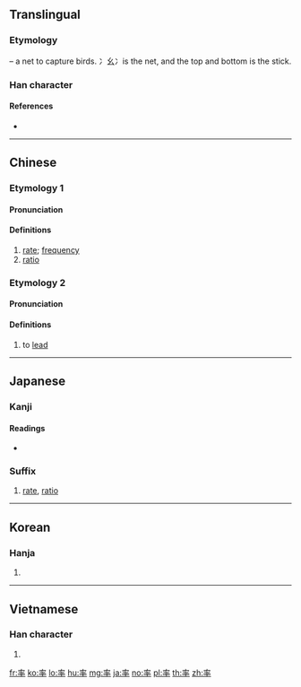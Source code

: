 {{character info/new}}
==Translingual==

===Etymology===
{{liushu|p}} – a net to capture birds. 冫幺冫is the net, and the top and bottom is the stick.

===Han character===
{{Han char|rn=95|rad=玄|as=06|sn=11|four=00403|canj=YIOJ}}

====References====
* {{Han ref|kx=0725.050|dkj=20817|dj=1135.040|hdz=10289.030|uh=7387|ud=29575|bh=B276|bd=45686}}

----

==Chinese==
{{zh-forms}}

===Etymology 1===

====Pronunciation====
{{zh-pron
|m=lǜ
|c=leot6
|mc=y
|oc=y
|ma=
|cat=n
}}

====Definitions====
{{zh-hanzi}}

# [[rate]]; [[frequency]]
# [[ratio]]

===Etymology 2===

====Pronunciation====
{{zh-pron
|m=shuài,shuò
|c=seot1
|mc=y
|oc=y
|ma=
|cat=v
}}

====Definitions====
{{zh-hanzi}}

# to [[lead]]

----

==Japanese==

===Kanji===
{{ja-kanji|grade=5|rs=玄06}}

====Readings====
* {{ja-readings|goon=[[しゅち]] (shuchi) {{non-joyo-reading}}, [[すい]] (sui) {{non-joyo-reading}}, [[そち]] (sochi) {{non-joyo-reading}}, [[りち]] (richi) {{non-joyo-reading}}|kanon=[[すい]] (sui) {{non-joyo-reading}}, [[そつ]] (sotsu), [[りつ]] (ritsu)|kun=[[ひきいる]] (hikiiru), [[おおむね]] (oomune), [[わりあい]] (wariai)}}

===Suffix===
{{ja-kanjitab|りつ|yomi=on}}
{{ja-pos|suffix|りつ|rom=ritsu}}

# [[rate]], [[ratio]]

----

==Korean==

===Hanja===
{{ko-hanja|hangeul=[[솔]], [[률]], [[율]]|eumhun=|rv=sol, ryul, yul|mr=sol, ryul, yul|y=sol, lyul, yul}}

# {{defn|lang=ko|sort=玄06}}

----

==Vietnamese==

===Han character===
{{vi-hantu|[[chuốt]], [[sót]], [[suất]], [[suốt]], [[sút]], [[thoắt]]|rs=玄06}}

# {{defn|lang=vi|sort=玄06}}

[[fr:率]]
[[ko:率]]
[[lo:率]]
[[hu:率]]
[[mg:率]]
[[ja:率]]
[[no:率]]
[[pl:率]]
[[th:率]]
[[zh:率]]